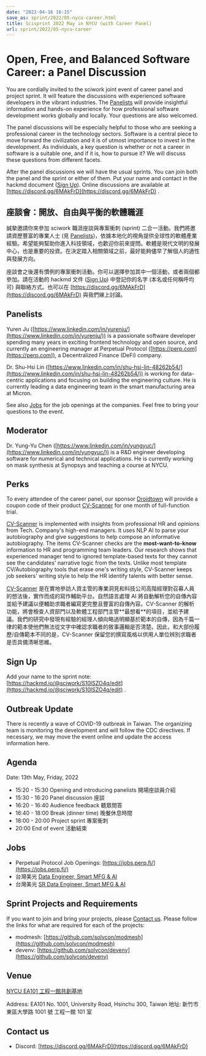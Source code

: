 ```yaml
---
date: "2022-04-16 16:15"
save_as: sprint/2022/05-nycu-career.html
title: Scisprint 2022 May in NYCU (with Career Panel)
url: sprint/2022/05-nycu-career
---
```


# Open, Free, and Balanced Software Career: a Panel Discussion

You are cordially invited to the sciwork joint event of career panel and
project sprint. It will feature the discussions with experienced
software developers in the vibrant industries. The
[Panelists](#panelists) will provide insightful information and hands-on
experience for how professional software development works globally and
locally. Your questions are also welcomed.

The panel discussions will be especially helpful to those who are
seeking a professional career in the technology sectors. Software is a
central piece to move forward the civilization and it is of utmost
importance to invest in the development. As individuals, a key question
is whether or not a career in software is a suitable one, and if it is,
how to pursue it? We will discuss these questions from different facets.

After the panel discussions we will have the usual sprints. You can join
both the panel and the sprint or either of them. Put your name and
contact in the hackmd document ([Sign Up](#sign-up)). Online discussions
are available at [https://discord.gg/6MAkFrD](https://discord.gg/6MAkFrD) .

## 座談會：開放、自由與平衡的軟體職涯

誠摯邀請你來參加 sciwork 職涯座談與專案衝刺 (sprint)
二合一活動。我們將邀請資歷豐富的專業人士 (見
[Panelists](#panelists))，依據本地化的視角提供全球性的軟體產業經驗。希望能夠幫助你進入科技領域，也歡迎你前來提問。軟體是現代文明的發展中心，也是重要的投資。在決定踏入相關領域之前，最好能夠儘早了解個人的適性與發展方向。

座談會之後還有慣例的專案衝刺活動。你可以選擇參加其中一個活動，或者兩個都參加。請在活動的
hackmd 文件 ([Sign Up](#sign-up)) 中登記你的名字 (本名或任何稱呼均可)
與聯絡方式。也可以在 [https://discord.gg/6MAkFrD](https://discord.gg/6MAkFrD) 與我們線上討論。

## Panelists

Yuren Ju ([https://www.linkedin.com/in/yurenju/](https://www.linkedin.com/in/yurenju/)) is a passionate
software developer spending many years in exciting frontend technology
and open source, and currently an engineering manager at Perpetual
Protocol ([https://perp.com](https://perp.com]), a Decentralized Finance (DeFi) company.

Dr. Shu-Hsi Lin ([https://www.linkedin.com/in/shu-hsi-lin-48262b54/](https://www.linkedin.com/in/shu-hsi-lin-48262b54/)) is
working for data-centric applications and focusing on building the
engineering culture. He is currently leading a data engineering team in
the smart manufacturing area at Micron.

See also [Jobs](#jobs) for the job openings at the companies. Feel free
to bring your questions to the event.

## Moderator

Dr. Yung-Yu Chen ([https://www.linkedin.com/in/yungyuc/](https://www.linkedin.com/in/yungyuc/)) is a R&D
engineer developing software for numerical and technical applications.
He is currently working on mask synthesis at Synopsys and teaching a
course at NYCU.

## Perks

To every attendee of the career panel, our sponsor
[Droidtown](https://www.droidtown.co/) will provide a coupon code of
their product [CV-Scanner](https://cvscanner.droidtown.co) for one month
of full-function trial.

[CV-Scanner](https://cvscanner.droidtown.co) is implemented with
insights from professional HR and opinions from Tech. Company\'s
high-end managers. It uses NLP AI to parse your autobiography and give
suggestions to help compose an informative autobiography. The items
CV-Scanner checks are the **most-want-to-know** information to HR and
programming team leaders. Our research shows that experienced manager
tend to ignored template-based texts for they cannot see the
candidates\' narrative logic from the texts. Unlike most template
CV/Autobiography tools that erase one\'s writing style, CV-Scanner keeps
job seekers\' writing style to help the HR identify talents with better
sense.

[CV-Scanner](https://cvscanner.droidtown.co)
是在實地參訪人資主管的專業洞見和科技公司高階經理對召募人員的想法後，實作而成的寫作輔助平台。自然語言處理
AI
將自動解析您的自傳內容並給予建議以便輔助求職者編寫更完整且豐富的自傳內容。CV-Scanner
的解析功能，將會檢查人資部門以及軟體工程部門主管\*\*最想看\*\*的項目，並給予建議。我們的研究中發現有經驗的經理人傾向略過明顯基於範本的自傳，因為千篇一律的範本使他們無法從文字中確認求職者的敘事邏輯是否清楚。因此，和大部份履歷/自傳範本不同的是，CV-Scanner
保留您的撰寫風格以供用人單位辨別求職者是否具備清晰思維。

## Sign Up

Add your name to the sprint note:
[https://hackmd.io/@sciwork/S10lSZO4q/edit](https://hackmd.io/@sciwork/S10lSZO4q/edit) .

## Outbreak Update

There is recently a wave of COVID-19 outbreak in Taiwan. The organizing
team is monitoring the development and will follow the CDC directives.
If necessary, we may move the event online and update the access
information here.

## Agenda

Date: 13th May, Friday, 2022

- 15:20 - 15:30 Opening and introducing panelists 開場座談員介紹
- 15:30 - 16:20 Panel discussion 座談
- 16:20 - 16:40 Audience feedback 聽眾問答
- 16:40 - 18:00 Break (dinner time) 晚餐休息時間
- 18:00 - 20:00 Project sprint 專案衝刺
- 20:00 End of event 活動結束

## Jobs

- Perpetual Protocol Job Openings: [https://jobs.perp.fi/](https://jobs.perp.fi/)
- 台灣美光 [Data Engineer, Smart MFG &
  AI](https://www.104.com.tw/job/7ag8f?jobsource=jolist_a_relevance)
- 台灣美光 [SR Data Engineer, Smart MFG &
  AI](https://www.104.com.tw/job/6s7d4?jobsource=jolist_a_relevance)

## Sprint Projects and Requirements

If you want to join and bring your projects, please [Contact
us](#contact-us). Please follow the links for what are required for each
of the projects:

- modmesh: [https://github.com/solvcon/modmesh](https://github.com/solvcon/modmesh)
- devenv: [https://github.com/solvcon/devenv](https://github.com/solvcon/devenv)

## Venue

[NYCU EA101
工程一館共創基地](https://property.ict.nycu.edu.tw/laboratory_ii.html?getId=11)

Address: EA101 No. 1001, University Road, Hsinchu 300, Taiwan
地址: 新竹市東區大學路 1001 號 工程一館 101 室

<Map src="https://www.google.com/maps/embed?pb=!1m18!1m12!1m3!1d778.3748284774173!2d120.99697110565252!3d24.788344909261326!2m3!1f0!2f0!3f0!3m2!1i1024!2i768!4f13.1!3m3!1m2!1s0x3468360e33c425a5%3A0xbce6e64798b2e2d2!2z5bel56iL5LiA6aSo!5e0!3m2!1szh-TW!2stw!4v1650097596018!5m2!1szh-TW!2stw" />

## Contact us

- Discord: [https://discord.gg/6MAkFrD](https://discord.gg/6MAkFrD)
